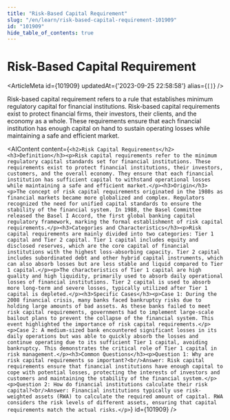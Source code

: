 ```yaml
---
title: "Risk-Based Capital Requirement"
slug: "/en/learn/risk-based-capital-requirement-101909"
id: "101909"
hide_table_of_contents: true
---
```



# Risk-Based Capital Requirement

<ArticleMeta id={101909} updatedAt={'2023-09-25 22:58:58'} alias={`[]`} />
<div className='border-solid border-b border-t-0 my-4 border-[var(--ifm-color-gray-300)]' />

Risk-based capital requirement refers to a rule that establishes minimum regulatory capital for financial institutions. Risk-based capital requirements exist to protect financial firms, their investors, their clients, and the economy as a whole. These requirements ensure that each financial institution has enough capital on hand to sustain operating losses while maintaining a safe and efficient market.

<AIContent content={`<h2>Risk Capital Requirements</h2><h3>Definition</h3><p>Risk capital requirements refer to the minimum regulatory capital standards set for financial institutions. These requirements exist to protect financial institutions, their investors, customers, and the overall economy. They ensure that each financial institution has sufficient capital to withstand operational losses while maintaining a safe and efficient market.</p><h3>Origin</h3><p>The concept of risk capital requirements originated in the 1980s as financial markets became more globalized and complex. Regulators recognized the need for unified capital standards to ensure the stability of the financial system. In 1988, the Basel Committee released the Basel I Accord, the first global banking capital regulatory framework, marking the formal establishment of risk capital requirements.</p><h3>Categories and Characteristics</h3><p>Risk capital requirements are mainly divided into two categories: Tier 1 capital and Tier 2 capital. Tier 1 capital includes equity and disclosed reserves, which are the core capital of financial institutions with the highest loss-absorbing capacity. Tier 2 capital includes subordinated debt and other hybrid capital instruments, which can also absorb losses but are less stable and liquid compared to Tier 1 capital.</p><p>The characteristics of Tier 1 capital are high quality and high liquidity, primarily used to absorb daily operational losses of financial institutions. Tier 2 capital is used to absorb more long-term and severe losses, typically utilized after Tier 1 capital is depleted.</p><h3>Specific Cases</h3><p>Case 1: During the 2008 financial crisis, many banks faced bankruptcy risks due to holding large amounts of bad assets. As these banks failed to meet risk capital requirements, governments had to implement large-scale bailout plans to prevent the collapse of the financial system. This event highlighted the importance of risk capital requirements.</p><p>Case 2: A medium-sized bank encountered significant losses in its daily operations but was able to quickly absorb the losses and continue operating due to its sufficient Tier 1 capital, avoiding bankruptcy. This demonstrates the critical role of Tier 1 capital in risk management.</p><h3>Common Questions</h3><p>Question 1: Why are risk capital requirements so important?<br/>Answer: Risk capital requirements ensure that financial institutions have enough capital to cope with potential losses, protecting the interests of investors and customers and maintaining the stability of the financial system.</p><p>Question 2: How do financial institutions calculate their risk capital?<br/>Answer: Financial institutions typically use risk-weighted assets (RWA) to calculate the required amount of capital. RWA considers the risk levels of different assets, ensuring that capital requirements match the actual risks.</p>`} id={101909} />
